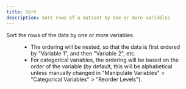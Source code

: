 ```yaml
---
title: Sort
description: Sort rows of a dataset by one or more variables
---
```


Sort the rows of the data by one or more variables.


<Figure
  src={{ desktop: sortData, lite: sortDataLite }}
  caption="Sort data"
  width={350}
/>

- The ordering will be nested, so that the data is first ordered by "Variable 1", and then "Variable 2", etc.
- For categorical variables, the ordering will be based on the order of the variable (by default, this will be alphabetical unless manually changed in "Manipulate Variables" > "Categorical Variables" > "Reorder Levels").
